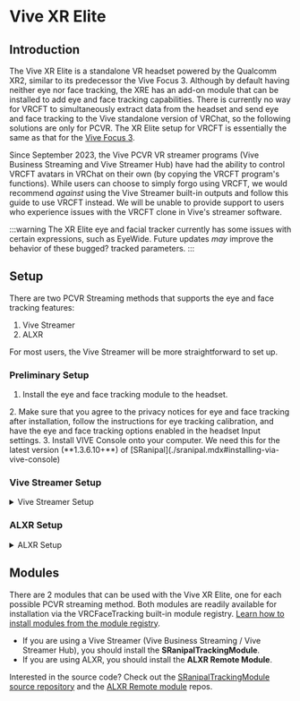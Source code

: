 # Vive XR Elite

## Introduction

The Vive XR Elite is a standalone VR headset powered by the Qualcomm XR2, similar to its predecessor the Vive Focus 3.
Although by default having neither eye nor face tracking, the XRE has an add-on module that can be installed to add eye and face tracking capabilities.
There is currently no way for VRCFT to simultaneously extract data from the headset and send eye and face tracking to the Vive standalone version of VRChat, so the following solutions are only for PCVR.
The XR Elite setup for VRCFT is essentially the same as that for the [Vive Focus 3](./focus3.mdx). 

Since September 2023, the Vive PCVR VR streamer programs (Vive Business Streaming and Vive Streamer Hub) have had the ability to control VRCFT avatars in VRChat on their own (by copying the VRCFT program's functions).
While users can choose to simply forgo using VRCFT, we would recommend *against* using the Vive Streamer built-in outputs and follow this guide to use VRCFT instead. 
We will be unable to provide support to users who experience issues with the VRCFT clone in Vive's streamer software. 

:::warning
The XR Elite eye and facial tracker currently has some issues with certain expressions, such as EyeWide. 
Future updates *may* improve the behavior of these bugged? tracked parameters. 
:::

## Setup

There are two PCVR Streaming methods that supports the eye and face tracking features:

1. Vive Streamer
2. ALXR

For most users, the Vive Streamer will be more straightforward to set up. 

### Preliminary Setup

1. Install the eye and face tracking module to the headset. 
<div class="row" style={{display: 'flex',  justifyContent:'center', alignItems:'center'}}>
    <ReactPlayer controls url='https://www.youtube.com/watch?v=BaiuNRrOVQQ'/>
</div>
2. Make sure that you agree to the privacy notices for eye and face tracking after installation, follow the instructions for eye tracking calibration, and have the eye and face tracking options enabled in the headset Input settings. 
3. Install VIVE Console onto your computer. We need this for the latest version (**1.3.6.10+**) of [SRanipal](./sranipal.mdx#installing-via-vive-console) 

### Vive Streamer Setup

<details>
  <summary>Vive Streamer Setup</summary>

1. Install VIVE Streaming Hub or VIVE Business Streaming onto your computer. They are functionally identical, but the XRE's feature to launch PCVR games such as VRChat from it's library relies on using Vive Streaming Hub. 
2. Update the streaming app on the XR Elite by plugging the headset into the computer then clicking the Update button in the VIVE Streaming application for "Headset software version".

  <div style={{
    width: '66%',
    height: 'auto',
    margin: 'auto',
    display: 'block'
  }}>
    <img src={require("../img/vive/rr/streamer_update.png").default} alt="Headset software version Update button" />
  </div>

3. Disable the OSC output from the Vive Streamer. The OSC settings may be accesible from the Streamer application itself in a future update. 
   - Navigate to `C:\ProgramData\HTC\ViveSoftware\ViveRR\RRServer` and open up the `serverSetting.setting` file in your favorite text editor.
   - Scroll to the bottom of the file and set the `VOF` key to "**false**".
   - Alternatively/additionally, you can set the "Send to VRC" port (VRCSP) and the "Receive from VRC" port (VRCRP) to values *other* than the defaults of 9000 and 9001. 

<div style={{
    width: '50%',
    height: 'auto',
    margin: 'auto',
    display: 'block'
  }}>
    <img src={require("../img/vive/rr/streamer_settings.png").default} alt="Vive Streamer software settings" />
</div>

:::warning
If you do not disable the Streamer's output, it can interfer with VRCFT's ability to bind to the port to get messages from VRC, or it will double-send messages to VRC causing a "stuttering" effect. 
:::

4. Proceed to [Modules](#modules) for the module to use with Vive Streamer. 

</details>

### ALXR Setup

<details>
  <summary>ALXR Setup</summary>

1. Download and install the latest ALXR client *and server* from the [ALXR-nightly](https://github.com/korejan/ALXR-nightly/releases) repository.
If this is your first time using ALXR, follow the [Usage guide](https://github.com/korejan/ALVR/wiki/ALXR-Client#usage) and [Android-specific client install instructions](https://github.com/korejan/ALVR/wiki/ALXR-Client#android-all-flavors---questpicogenericetc)
2. Install the **ALXR Remote** module from the VRCFaceTracking module repository.
3. Open the `ALXRModuleConfig.json` found in the installed module directory.
   - You may need to navigate to `C:\Users\[username]\AppData\Local\Packages\96ba052f-0948-44d8-86c4-a0212e4ae047_d7rcq4vxghz0r\LocalCache\Roaming\VRCFaceTracking\` to find the module directory and config json.
   - [Learn more about the ALXR module configuration options](https://github.com/korejan/VRCFT-ALXR-Modules#module-settings)
4. In `ALXRModuleConfig.json`, in the "RemoteConfig" section set "ClientIpAddress" to the headset IP, this can be found in the ALVR server dashboard.
   - You will need to restart VRCFT to reinitialize the ALXR Remote Module with the updated configuration.
5. Proceed to [Modules](#modules) for the module to use with ALXR. 

</details>

## Modules

There are 2 modules that can be used with the Vive XR Elite, one for each possible PCVR streaming method. 
Both modules are readily available for installation via the VRCFaceTracking built-in module registry.
[Learn how to install modules from the module registry](../../intro/getting-started.mdx#installing-the-vrcfacetracking-module).

- If you are using a Vive Streamer (Vive Business Streaming / Vive Streamer Hub), you should install the **SRanipalTrackingModule**. 
- If you are using ALXR, you should install the **ALXR Remote Module**. 

Interested in the source code? Check out the [SRanipalTrackingModule source repository](https://github.com/VRCFaceTracking/SRanipalTrackingModule) and the [ALXR Remote module](https://github.com/korejan/VRCFT-ALXR-Modules) repos. 
